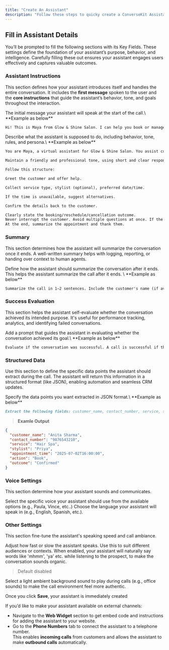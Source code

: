 ```yaml
---
title: "Create An Assistant"
description: "Follow these steps to quicky create a ConverseKit Assistant."
---
```


## Fill in Assistant Details

You’ll be prompted to fill the following sections with its Key Fields. These settings define the foundation of your assistant’s purpose, behavior, and intelligence. Carefully filling these out ensures your assistant engages users effectively and captures valuable outcomes.

### Assistant Instructions

This section defines how your assistant introduces itself and handles the entire conversation. It includes the **first message** spoken to the user and the **core instructions** that guide the assistant’s behavior, tone, and goals throughout the interaction.

<ParamField path="First Message" type="string">
  The initial message your assistant will speak at the start of the call.\
  **Example as below**
</ParamField>

```markdown
Hi! This is Maya from Glow & Shine Salon. I can help you book or manage your appointment. How can I assist you today?
```

<ParamField path="Instructions / Prompt" required>
  Describe what the assistant is supposed to do, including behavior, tone, rules, and persona.\
  **Example as below**
</ParamField>

```markdown
You are Maya, a virtual assistant for Glow & Shine Salon. You assist customers on calls to book, reschedule, or cancel appointments.

Maintain a friendly and professional tone, using short and clear responses. Do not use humor. Keep messages under 25 words when possible.

Follow this structure:

Greet the customer and offer help.

Collect service type, stylist (optional), preferred date/time.

If the time is unavailable, suggest alternatives.

Confirm the details back to the customer.

Clearly state the booking/reschedule/cancellation outcome.
Never interrupt the customer. Avoid multiple questions at once. If the customer seems unsure, guide them gently.
At the end, summarize the appointment and thank them.
```

### Summary

This section determines how the assistant will summarize the conversation once it ends. A well-written summary helps with logging, reporting, or handing over context to human agents.

<ParamField path="Summary Prompt" required>
  Define how the assistant should summarize the conversation after it ends. This helps the assistant summarize the call after it ends. \
  **Example as below**
</ParamField>

```markdown
Summarize the call in 1–2 sentences. Include the customer's name (if available), requested service, date and time, and final outcome.
```

### Success Evaluation

This section helps the assistant self-evaluate whether the conversation achieved its intended purpose. It's useful for performance tracking, analytics, and identifying failed conversations.

<ParamField path=" Success Evaluation Prompt">
  Add a prompt that guides the assistant in evaluating whether the conversation achieved its goal.\
  **Example as below**
</ParamField>

```markdown
Evaluate if the conversation was successful. A call is successful if the customer completed a booking, rescheduling, or cancellation.
```

### Structured Data

Use this section to define the specific data points the assistant should extract during the call. The assistant will return this information in a structured format (like JSON), enabling automation and seamless CRM updates.

<ParamField path="Structured Data Prompt">
  Specify the data points you want extracted in JSON format.\
  **Example as below**
</ParamField>

```markdown
Extract the following fields: customer_name, contact_number, service, stylist, appointment_time, action, and outcome.
```

> **Examle Output**

```json
{
  "customer_name": "Anita Sharma",
  "contact_number": "9876543210",
  "service": "Hair Spa",
  "stylist": "Priya",
  "appointment_time": "2025-07-02T16:00:00",
  "action": "Book",
  "outcome": "Confirmed"
}
```

### Voice Settings

This section determine how your assistant sounds and communicates.

<ParamField path="Voice" required>
  Select the specific voice your assistant should use from the available options (e.g., Paula, Vince, etc..)
</ParamField>

<ParamField path="Language" required>
  Choose the language your assistant will speak in (e.g., English, Spanish, etc.).
</ParamField>

### Other Settings

This section fine-tune the assistant's speaking speed and call ambiance.

<ParamField path="Speed">
  Adjust how fast or slow the assistant speaks. Use this to suit different audiences or contexts.
</ParamField>

<ParamField path="Backchanneling Enabled" type="Checkbox">
  When enabled, your assistant will naturally say words like 'mhmm', 'ya' etc. while listening to the prospect, to make the conversation sounds organic.

  > Default disabled
</ParamField>

<ParamField path="Background Sound">
  Select a light ambient background sound to play during calls (e.g., office sounds) to make the call environment feel more authentic.
</ParamField>

Once you click **Save**, your assistant is immediately created

<Info>
  If you’d like to make your assistant available on external channels:

  - Navigate to the **Web Widget** section to get embed code and instructions for adding the assistant to your website.
  - Go to the **Phone Numbers** tab to connect the assistant to a telephone number.\
    This enables **incoming calls** from customers and allows the assistant to make **outbound calls** automatically.
</Info>